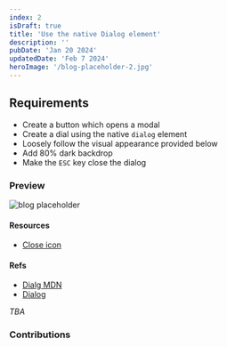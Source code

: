 ```yaml
---
index: 2
isDraft: true
title: 'Use the native Dialog element'
description: ''
pubDate: 'Jan 20 2024'
updatedDate: 'Feb 7 2024'
heroImage: '/blog-placeholder-2.jpg'
---
```



## Requirements
* Create a button which opens a modal
* Create a dial using the native `dialog` element
* Loosely follow the visual appearance provided below
* Add 80% dark backdrop
* <Special /> Make the `ESC` key close the dialog

### Preview
![blog placeholder](/fe-hunger-games/challenge-resources/challenge0-design.png)

#### Resources
* [Close icon](/fe-hunger-games/challenge-resources/close.svg)

#### Refs
* [Dialg MDN](https://developer.mozilla.org/en-US/docs/Web/HTML/Element/dialog)
* [Dialog](https://web.dev/learn/html/dialog)

<Winner>
  <em>TBA</em>
</Winner>

### Contributions
<DocumentPreview content={templateDocument} fileName="template.html" />